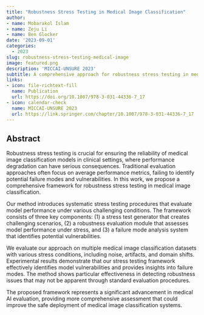 ```yaml
---
title: "Robustness Stress Testing in Medical Image Classification"
author: 
- name: Mobarakol Islam
- name: Zeju Li
- name: Ben Glocker
date: '2023-09-01'
categories:
  - 2023
slug: robustness-stress-testing-medical-image
image: featured.png
description: 'MICCAI-UNSURE 2023'
subtitle: A comprehensive approach for robustness stress testing in medical image classification.
links:
- icon: file-richtext-fill
  name: Publication
  url: https://doi.org/10.1007/978-3-031-44336-7_17
- icon: calendar-check
  name: MICCAI-UNSURE 2023
  url: https://link.springer.com/chapter/10.1007/978-3-031-44336-7_17
---
```


## Abstract

Robustness stress testing is crucial for ensuring the reliability of medical image classification models in clinical settings, where performance degradation can have serious consequences. Traditional evaluation approaches often focus on average performance metrics, failing to identify potential failure modes and vulnerabilities. In this work, we propose a comprehensive framework for robustness stress testing in medical image classification.

Our method introduces systematic stress testing procedures that evaluate model performance under various challenging conditions. The framework consists of three key components: (1) a stress test generator that creates challenging scenarios, (2) a robustness evaluation module that assesses model performance under stress, and (3) a failure mode analysis system that identifies potential vulnerabilities.

We evaluate our approach on multiple medical image classification datasets with various stress conditions, including noise, artifacts, and domain shifts. Experimental results demonstrate that our stress testing framework effectively identifies model vulnerabilities and provides insights into failure modes. The method shows particular effectiveness in detecting robustness issues that may not be apparent through standard evaluation procedures.

The proposed framework represents a significant advancement in medical AI evaluation, providing more comprehensive assessment that could improve the safe deployment of medical image classification systems. 